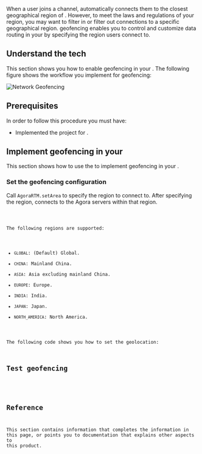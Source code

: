 



When a user joins a channel, <Vpd k="SDK" /> automatically connects them to the closest geographical region of <Vg k="AGORA_BACKEND" />. However, to meet the laws and regulations of your region, you may want to filter in or filter out connections to a specific geographical region. <Vg k="COMPANY" /> geofencing enables you to control and customize data routing in your <Vpl k="CLIENT" /> by specifying the <Vg k="AGORA_BACKEND" /> region users connect to.

## Understand the tech

This section shows you how to enable geofencing in your <Vpl k="CLIENT" />. The following figure shows the workflow you implement for geofencing:

![Network Geofencing](/images/common/geofencing.png)

## Prerequisites

In order to follow this procedure you must have:

-   Implemented the [<Vg k="GET_STARTED"/>](../get-started/get-started-sdk) project for <Vpd k="NAME"/>.


## Implement geofencing in your <Vpl k="CLIENT" />

This section shows how to use the <Vpd k="SDK" /> to implement geofencing in your <Vpl k="CLIENT" />.

### Set the geofencing configuration

Call `AgoraRTM.setArea` to specify the region to connect to. After specifying the region,  <Vpd k="SDK" /> connects
to the Agora servers within that region.

<Code PRODUCT="Signaling" CLIENT="app" PATH="signaling" />

The following regions are supported:

-   `GLOBAL`: (Default) Global.
-   `CHINA`: Mainland China.
-   `ASIA`: Asia excluding mainland China.
-   `EUROPE`: Europe.
-   `INDIA`: India.
-   `JAPAN`: Japan.
-   `NORTH_AMERICA`: North America.

The following code shows you how to set the geolocation:

## Test geofencing

<ProjectTest/>

## Reference

This section contains information that completes the information in this page, or points you to documentation that explains other aspects to this product.

<Reference PRODUCT="Signaling" CLIENT="app" PATH="signaling" />
